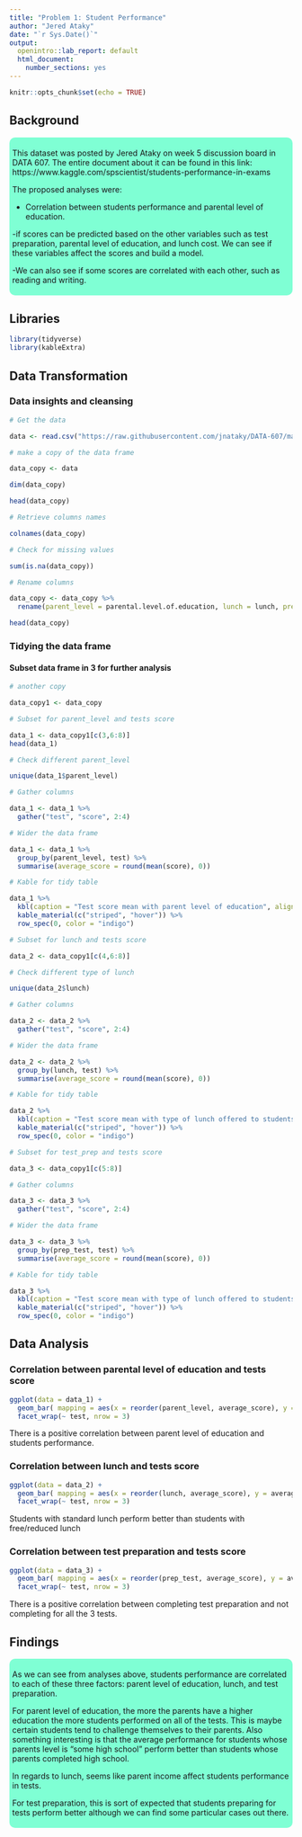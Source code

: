 ```yaml
---
title: "Problem 1: Student Performance"
author: "Jered Ataky"
date: "`r Sys.Date()`"
output: 
  openintro::lab_report: default
  html_document:
    number_sections: yes
---
```



```r
knitr::opts_chunk$set(echo = TRUE)
```

## Background


<style>
div.aquamarine { background-color:#7fffd4; border-radius: 10px; padding: 5px;}
</style>
<div class = "aquamarine">

This dataset was posted by Jered Ataky on week 5 discussion board in DATA 607.
The entire document about it can be found in this link:
https://www.kaggle.com/spscientist/students-performance-in-exams

The proposed analyses were:

- Correlation between students performance and parental level of education.

-if scores can be predicted based on the other variables such as test preparation, 
parental level of education, and lunch cost. We can see if these variables affect the scores and build a model.  

-We can also see if some scores are correlated with each other, such as reading and writing. 


</div> \hfill\break


## Libraries

```r

library(tidyverse)
library(kableExtra)
```

## Data Transformation

### Data insights and cleansing 

```r
# Get the data

data <- read.csv("https://raw.githubusercontent.com/jnataky/DATA-607/master/A2_Various_dataset_transformation/students_performance.csv")

```

```r
# make a copy of the data frame 

data_copy <- data

dim(data_copy)

```

```r
head(data_copy)

```


```r
# Retrieve columns names

colnames(data_copy)

```


```r
# Check for missing values

sum(is.na(data_copy))

```
```r
# Rename columns

data_copy <- data_copy %>%
  rename(parent_level = parental.level.of.education, lunch = lunch, prep_test = test.preparation.course, math =  math.score, reading = reading.score, writing = writing.score)

head(data_copy)


```

### Tidying the data frame

#### Subset data frame in 3 for further analysis

```r
# another copy

data_copy1 <- data_copy

```


```r

# Subset for parent_level and tests score

data_1 <- data_copy1[c(3,6:8)]
head(data_1)
```

```r
# Check different parent_level

unique(data_1$parent_level)

```

```r
# Gather columns

data_1 <- data_1 %>%
  gather("test", "score", 2:4)

```

```r
# Wider the data frame

data_1 <- data_1 %>%
  group_by(parent_level, test) %>%
  summarise(average_score = round(mean(score), 0))


```

```r

# Kable for tidy table

data_1 %>%
  kbl(caption = "Test score mean with parent level of education", align = 'c') %>%
  kable_material(c("striped", "hover")) %>%
  row_spec(0, color = "indigo")

```


```r

# Subset for lunch and tests score

data_2 <- data_copy1[c(4,6:8)]
```

```r
# Check different type of lunch

unique(data_2$lunch)

```

```r
# Gather columns

data_2 <- data_2 %>%
  gather("test", "score", 2:4)

```

```r
# Wider the data frame

data_2 <- data_2 %>%
  group_by(lunch, test) %>%
  summarise(average_score = round(mean(score), 0))

```

```r

# Kable for tidy table

data_2 %>%
  kbl(caption = "Test score mean with type of lunch offered to students", align = 'c') %>%
  kable_material(c("striped", "hover")) %>%
  row_spec(0, color = "indigo")

```


```r

# Subset for test_prep and tests score

data_3 <- data_copy1[c(5:8)]
```


```r
# Gather columns

data_3 <- data_3 %>%
  gather("test", "score", 2:4)

```


```r
# Wider the data frame

data_3 <- data_3 %>%
  group_by(prep_test, test) %>%
  summarise(average_score = round(mean(score), 0))

```


```r

# Kable for tidy table

data_3 %>%
  kbl(caption = "Test score mean with type of lunch offered to students", align = 'c') %>%
  kable_material(c("striped", "hover")) %>%
  row_spec(0, color = "indigo")

```


## Data Analysis

### Correlation between parental level of education and tests score

```r

ggplot(data = data_1) +
  geom_bar( mapping = aes(x = reorder(parent_level, average_score), y = average_score, fill = test), position = "dodge", stat = "identity") +
  facet_wrap(~ test, nrow = 3)

```

There is a positive correlation between parent level of education 
and students performance.


### Correlation between lunch and tests score


```r

ggplot(data = data_2) +
  geom_bar( mapping = aes(x = reorder(lunch, average_score), y = average_score, fill = test), position = "dodge", stat = "identity", width = 0.5) +
  facet_wrap(~ test, nrow = 3)

```
Students with standard lunch perform better than students with free/reduced lunch 


### Correlation between test preparation and tests score

```r

ggplot(data = data_3) +
  geom_bar( mapping = aes(x = reorder(prep_test, average_score), y = average_score, fill = test), position = "dodge", stat = "identity", width = 0.5) +
  facet_wrap(~ test, nrow = 3)

```
There is a positive correlation between completing test preparation and not completing
for all the 3 tests.


## Findings


<style>
div.aquamarine { background-color:#7fffd4; border-radius: 10px; padding: 5px;}
</style>
<div class = "aquamarine">


As we can see from analyses above, students performance are correlated to each of these three 
factors: parent level of education, lunch, and test preparation.

For parent level of education, the more the parents have a higher education 
the more students performed on all of the tests. This is maybe certain students tend to 
challenge themselves to their parents. Also something interesting is that 
the average performance for students whose parents level is "some high school" perform
better than students whose parents completed high school.

In regards to lunch, seems like parent income affect students performance in tests.

For test preparation, this is sort of expected that students preparing for tests 
perform better although we can find some particular cases out there.



</div> \hfill\break
